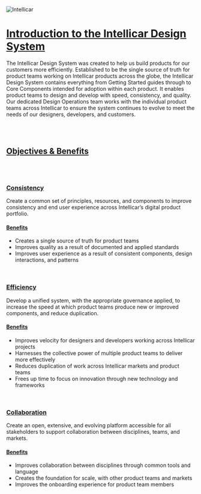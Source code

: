 
<Meta title="Design System/Introduction" />

<style>{`
  a{
    color: #E62F4D !important;
  }

  .sbdocs-content .logo{
    display: flex;
    align-items: center;
    justify-content: center;
    margin-bottom: 3rem;
  }

  .sbdocs-content .logo img{
    width: 15rem;
  }

  .sbdocs-content .sbdocs-p, .sbdocs-li{
    font-size: 1rem;
    letter-spacing: 1px;
    word-spacing: 2px;
  }
`}</style>

<div class="sbdocs sbdocs-content">
  <div class="logo">
    <img src="/intellicar.png" alt="Intellicar" />
  </div>
	<h1 id="introduction-to-the-intellicar-design-system" class="sbdocs sbdocs-h1">
    <a aria-hidden="true" href="#introduction-to-the-intellicar-design-system" tabindex="-1" target="_self" class="css-yi0p10">
      Introduction to the Intellicar Design System
    </a>
  </h1>
	<p class="sbdocs sbdocs-p">
    The Intellicar Design System was created to help us build products for our customers more efficiently. Established to be the single source of truth for product teams working on Intellicar products across the globe, the Intellicar Design System contains everything from Getting Started guides through to Core Components intended for adoption within each product. It enables product teams to design and develop with speed, consistency, and quality. Our dedicated Design Operations team works with the individual product teams across Intellicar to ensure the system continues to evolve to meet the needs of our designers, developers, and customers.
  </p>
  <br /><br />
	<h2 id="objectives--benefits" class="sbdocs sbdocs-h2">
    <a aria-hidden="true" href="#objectives--benefits" tabindex="-1" target="_self" class="css-yi0p10">
      Objectives &amp; Benefits
    </a>
  </h2>
  <br /><br />
	<h3 id="consistency" class="sbdocs sbdocs-h3">
    <a aria-hidden="true" href="#consistency" tabindex="-1" target="_self" class="css-yi0p10">
      Consistency
    </a>
  </h3>
	<p class="sbdocs sbdocs-p">
    Create a common set of principles, resources, and components to improve consistency and end user experience across Intellicar’s digital product portfolio.
  </p>
	<h4 id="benefits" class="sbdocs sbdocs-h4">
    <a aria-hidden="true" href="#benefits" tabindex="-1" target="_self" class="css-yi0p10">
      Benefits
    </a>
  </h4>
	<ul class="sbdocs sbdocs-ul">
		<li class="sbdocs sbdocs-li">Creates a single source of truth for product teams</li>
		<li class="sbdocs sbdocs-li">Improves quality as a result of documented and applied standards</li>
		<li class="sbdocs sbdocs-li">Improves user experience as a result of consistent components, design interactions, and patterns</li>
	</ul>
  <br />
	<h3 id="efficiency" class="sbdocs sbdocs-h3">
    <a aria-hidden="true" href="#efficiency" tabindex="-1" target="_self" class="css-yi0p10">
      Efficiency
    </a>
  </h3>
	<p class="sbdocs sbdocs-p css-h1r25o">Develop a unified system, with the appropriate governance applied, to increase the speed at which product teams produce new or improved components, and reduce duplication.</p>
	<h4 id="benefits-1" class="sbdocs sbdocs-h4">
    <a aria-hidden="true" href="#benefits-1" tabindex="-1" target="_self" class="css-yi0p10">
      Benefits
    </a>
  </h4>
	<ul class="sbdocs sbdocs-ul css-6w1349">
		<li class="sbdocs sbdocs-li">Improves velocity for designers and developers working across Intellicar projects</li>
		<li class="sbdocs sbdocs-li">Harnesses the collective power of multiple product teams to deliver more effectively</li>
		<li class="sbdocs sbdocs-li">Reduces duplication of work across Intellicar markets and product teams</li>
		<li class="sbdocs sbdocs-li">Frees up time to focus on innovation through new technology and frameworks</li>
	</ul>
  <br />
	<h3 id="collaboration" class="sbdocs sbdocs-h3">
    <a aria-hidden="true" href="#collaboration" tabindex="-1" target="_self" class="css-yi0p10">
      Collaboration
    </a>
  </h3>
	<p class="sbdocs sbdocs-p css-h1r25o">Create an open, extensive, and evolving platform accessible for all stakeholders to support collaboration between disciplines, teams, and markets.</p>
	<h4 id="benefits-2" class="sbdocs sbdocs-h4 css-hsks4z">
    <a aria-hidden="true" href="#benefits-2" tabindex="-1" target="_self" class="css-yi0p10">
      Benefits
    </a>
  </h4>
	<ul class="sbdocs sbdocs-ul css-6w1349">
		<li class="sbdocs sbdocs-li">Improves collaboration between disciplines through common tools and language</li>
		<li class="sbdocs sbdocs-li">Creates the foundation for scale, with other product teams and markets</li>
		<li class="sbdocs sbdocs-li">Improves the onboarding experience for product team members</li>
	</ul>
</div>
